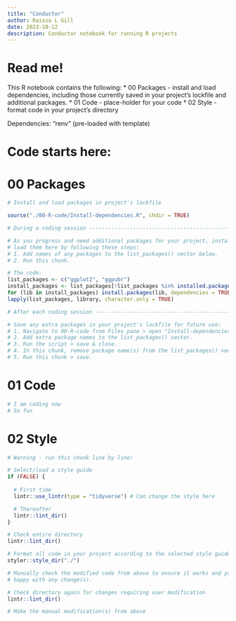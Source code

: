 ```yaml
---
title: "Conductor"
author: Raissa L Gill
date: 2023-10-12
description: Conductor notebook for running R projects
---
```


# Read me!

This R notebook contains the following:
* 00 Packages - install and load dependencies, including those currently saved
  in your project's lockfile and additional packages.
* 01 Code - place-holder for your code
* 02 Style - format code in your project's directory

Dependencies: "renv" (pre-loaded with template)


# Code starts here:

# 00 Packages

```r

# Install and load packages in project's lockfile

source("./00-R-code/Install-dependencies.R", chdir = TRUE)

```

```r

# During a coding session ----------------------------------------------------|

# As you progress and need additional packages for your project, install and 
# load them here by following these steps:
# 1. Add names of any packages to the list_packages() vector below.
# 2. Run this chunk.

# The code:
list_packages <- c("ggplot2", "ggpubr")
install_packages <- list_packages[!list_packages %in% installed.packages()]
for (lib in install_packages) install.packages(lib, dependencies = TRUE)
lapply(list_packages, library, character.only = TRUE)

# After each coding session --------------------------------------------------|

# Save any extra packages in your project's lockfile for future use:
# 1. Navigate to 00-R-code from Files pane > open "Install-dependencies.R".
# 2. Add extra package names to the list_packages() vector.
# 3. Run the script > save & close.
# 4. In this chunk, remove package name(s) from the list_packages() vector.
# 5. Run this chunk > save.

```


# 01 Code

```r

# I am coding now
# So fun

```


# 02 Style

```r

# Warning - run this chunk line by line!

# Select/load a style guide
if (FALSE) {
  
  # First time
  lintr::use_lintr(type = "tidyverse") # Can change the style here

  # Thereafter
  lintr::lint_dir()
}

# Check entire directory
lintr::lint_dir()

# Format all code in your project according to the selected style guide
styler::style_dir("./")

# Manually check the modified code from above to ensure it works and you're
# happy with any change(s).

# Check directory again for changes requiring user modification
lintr::lint_dir()

# Make the manual modification(s) from above

```
